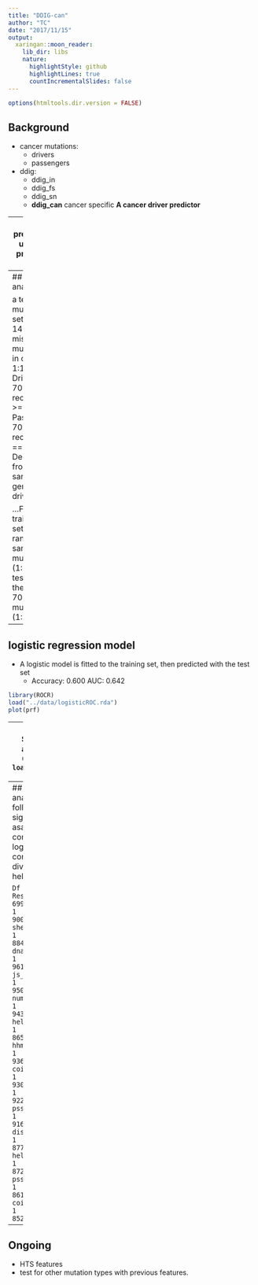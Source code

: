 ```yaml
---
title: "DDIG-can"
author: "TC"
date: "2017/11/15"
output:
  xaringan::moon_reader:
    lib_dir: libs
    nature:
      highlightStyle: github
      highlightLines: true
      countIncrementalSlides: false
---
```


```r
options(htmltools.dir.version = FALSE)
```


## Background
- cancer mutations: 
  - drivers
  - passengers

- ddig:
  - ddig_in
  - ddig_fs
  - ddig_sn
  - **ddig_can** cancer specific
**A cancer driver predictor**

---
## prediction used in previous work

- 50 features  
    - DNA  
        - conservation  
            - phylop: multi-species  
            - pssm: multiple sequence alignment  
        - KAKS:   
    - proteins  
        - Secondary Structure tendency (SS)  
            - Helix, Coil, Sheet, etc.  
        - Accessible surface area(ASA)  
        - disorder tendency (D)  
    - RNA (contributed by Mark, but not used in here due to calculation errors)  

*** 

I finally tweaked several scripts to calculate all the features.

---
## Feature analysis

a test mutation set:
- 1400 missense mutations in cancer, 1:1
  - Driver: 700, recurrence >=5
  - Passenger: 700, recurrence == 1 
    - Derived from the same genes as drivers

...Finally:
- training set: 700 random sampled mutations (1:1)
- test set: the rest 700 mutations (1:1)

---
## logistic regression model
- A logistic model is fitted to the training set, then predicted with the test set
    - Accuracy: 0.600 AUC: 0.642
    
```r
library(ROCR)
load("../data/logisticROC.rda")
plot(prf)
```

---
## An SVM model
- Similar performance 
    - accuracy: 0.597, AUC: 0.644
```r
library(ROCR)
load("../data/SVMROC.rda")
plot(prf)
```


---
## Model analysis
- anova analysis revealed that the following features are significant ("p<0.05")
    - asa, beta-sheet tendency contributed greatest in logistic model,
    - dna conservation, js divergence(?) exon number, helix contributed second

```
                              Df Deviance Resid. Df Resid. Dev  Pr(>Chi)    
NULL                                            699     970.31              
asa_tor                        1  11.9702       678     900.79 0.0005406 ***
sheet_p_mean                   1  12.7250       671     884.12 0.0003608 ***
dna_cons_tor                   1   8.9434       698     961.37 0.0027848 ** 
js_divergence_max              1   7.2005       693     950.64 0.0072883 ** 
num_exons_min                  1   7.3814       692     943.26 0.0065903 ** 
helix_p_tor                    1   6.8471       661     865.14 0.0088783 ** 
hhm_md_tor                     1   4.9891       688     936.51 0.0255069 *  
coil_p_max                     1   6.2100       687     930.30 0.0127034 *  
asa_max                        1   4.2320       684     922.34 0.0396687 *  
pssm_cons_mean                 1   5.4384       682     916.04 0.0196984 *  
disorder_tor                   1   3.9249       665     877.71 0.0475747 *  
helix_p_max                    1   5.1881       664     872.52 0.0227425 *  
pssm_cons_tog                  1   3.9675       660     861.18 0.0463874 *  
coil_p_mean                    1   6.5244       652     852.60 0.0106403 *  
...
```

---
## Ongoing
- HTS features
- test for other mutation types with previous features.